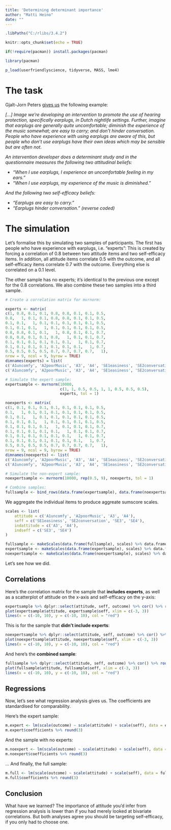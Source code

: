 ```yaml
---
title: 'Determining determinant importance'
author: "Matti Heino"
date: ""
---
```



```r
.libPaths("C:/rlibs/3.4.2")

knitr::opts_chunk$set(echo = TRUE)

if(!require(pacman)) install.packages(pacman)

library(pacman)

p_load(userfriendlyscience, tidyverse, MASS, lme4)

```

# The task

Gjalt-Jorn Peters [gives us](https://sciencer.eu/2017/10/why-estimations-of-determinant-relevance-should-not-be-based-on-regression-analysis/) the following example:

*[...] Image we're developing an intervention to promote the use of hearing protection, specifically earplugs, in Dutch nightlife settings. Further, imagine that earplugs are generally quite uncomfortable; diminish the experience of the music somewhat; are easy to carry; and don't hinder conversation. People who have experience with using earplugs are aware of this, but people who don't use earplugs have their own ideas which may be sensible but are often not.*
 
*An intervention developer does a determinant study and in the questionnaire measures the following two attitudinal beliefs:*

* *“When I use earplugs, I experience an uncomfortable feeling in my ears.”*
* *“When I use earplugs, my experience of the music is diminished.”*

*And the following two self-efficacy beliefs:*

* *“Earplugs are easy to carry.”*
* *“Earplugs hinder conversation.” (reverse coded)*


# The simulation

Let's formalise this by simulating two samples of participants. The first has people who have experience with earplugs, i.e. "experts": This is created by forcing a correlation of 0.8 between two attitude items and two self-efficacy items. In addition, all attitude items correlate 0.5 with the outcome, and all self-efficacy items correlate 0.7 with the outcome. Everything else is correlated on a 0.1 level.

The other sample has no experts; it's identical to the previous one except for the 0.8 correlations. We also combine these two samples into a third sample.

```r
# Create a correlation matrix for mvrnorm:

experts <- matrix(
c(1, 0.8, 0.1, 0.1, 0.8, 0.8, 0.1, 0.1, 0.5, 
0.8,   1, 0.1, 0.1, 0.8, 0.8, 0.1, 0.1, 0.5, 
0.1, 0.1,   1, 0.1, 0.1, 0.1, 0.1, 0.1, 0.5, 
0.1, 0.1, 0.1,   1, 0.1, 0.1, 0.1, 0.1, 0.5, 
0.8, 0.8, 0.1, 0.1,   1, 0.8, 0.1, 0.1, 0.7, 
0.8, 0.8, 0.1, 0.1, 0.8,   1, 0.1, 0.1, 0.7, 
0.1, 0.1, 0.1, 0.1, 0.1, 0.1,   1, 0.1, 0.7, 
0.1, 0.1, 0.1, 0.1, 0.1, 0.1, 0.1,   1, 0.7, 
0.5, 0.5, 0.5, 0.5, 0.7, 0.7, 0.7, 0.7,   1), 
nrow = 9, ncol = 9, byrow = TRUE)
dimnames(experts) = list(
c('A1uncomfy', 'A2poorMusic', 'A3', 'A4', 'SE1easiness', 'SE2conversation', 'SE3', 'SE4', 'outcome'), 
c('A1uncomfy', 'A2poorMusic', 'A3', 'A4', 'SE1easiness', 'SE2conversation', 'SE3', 'SE4', 'outcome'))

# Simulate the expert sample:
expertsample <- mvrnorm(10000, 
                        c(1, 1, 0.5, 0.5, 1, 1, 0.5, 0.5, 0.5), 
                        experts, tol = 1)

noexperts <- matrix(
c(1, 0.1, 0.1, 0.1, 0.1, 0.1, 0.1, 0.1, 0.5, 
0.1,   1, 0.1, 0.1, 0.1, 0.1, 0.1, 0.1, 0.5, 
0.1, 0.1,   1, 0.1, 0.1, 0.1, 0.1, 0.1, 0.5, 
0.1, 0.1, 0.1,   1, 0.1, 0.1, 0.1, 0.1, 0.5, 
0.1, 0.1, 0.1, 0.1,   1, 0.1, 0.1, 0.1, 0.7, 
0.1, 0.1, 0.1, 0.1, 0.1,   1, 0.1, 0.1, 0.7, 
0.1, 0.1, 0.1, 0.1, 0.1, 0.1,   1, 0.1, 0.7, 
0.1, 0.1, 0.1, 0.1, 0.1, 0.1, 0.1,   1, 0.7, 
0.5, 0.5, 0.5, 0.5, 0.7, 0.7, 0.7, 0.7,   1), 
nrow = 9, ncol = 9, byrow = TRUE)
dimnames(noexperts) <- list(
c('A1uncomfy', 'A2poorMusic', 'A3', 'A4', 'SE1easiness', 'SE2conversation', 'SE3', 'SE4', 'outcome'), 
c('A1uncomfy', 'A2poorMusic', 'A3', 'A4', 'SE1easiness', 'SE2conversation', 'SE3', 'SE4', 'outcome'))

# Simulate the non-expert sample:
noexpertsample <- mvrnorm(10000, rep(0.5, 9), noexperts, tol = 1)

# Combine samples:
fullsample <- bind_rows(data.frame(expertsample), data.frame(noexpertsample))

```

We aggregate the individual items to produce aggreate sumscore scales. 

```r
scales <- list(
    attitude = c('A1uncomfy', 'A2poorMusic', 'A3', 'A4'),
    seff = c('SE1easiness', 'SE2conversation', 'SE3', 'SE4'),
    indattitude = c('A3', 'A4'),
    indseff = c('SE3', 'SE4')
)

fullsample <- makeScales(data.frame(fullsample), scales) %>% data.frame
expertsample <- makeScales(data.frame(expertsample), scales) %>% data.frame
noexpertsample <- makeScales(data.frame(noexpertsample), scales) %>% data.frame

```

Let's see how we did.

## Correlations 

Here's the correlation matrix for the sample that **includes experts**, as well as a scatterplot of attitude on the x-axis and self-efficacy on the y-axis:

```r
expertsample %>% dplyr::select(attitude, seff, outcome) %>% cor() %>% round(3)
plot(expertsample$attitude, expertsample$seff, xlim = c(-3, 3))
lines(x = c(-10, 10), y = c(-10, 10), col = "red")

```

This is for the sample that **didn't include experts**:

```r
noexpertsample %>% dplyr::select(attitude, seff, outcome) %>% cor() %>% round(3)
plot(noexpertsample$attitude, noexpertsample$seff, xlim = c(-3, 3))
lines(x = c(-10, 10), y = c(-10, 10), col = "red")

```

And here's the **combined sample**:

```r
fullsample %>% dplyr::select(attitude, seff, outcome) %>% cor() %>% round(3)
plot(fullsample$attitude, fullsample$seff, xlim = c(-3, 3))
lines(x = c(-10, 10), y = c(-10, 10), col = "red")

```

## Regressions 

Now, let's see what regression analysis gives us. The coefficients are standardised for comparability.

Here's the expert sample:

```r

m.expert <- lm(scale(outcome) ~ scale(attitude) + scale(seff), data = expertsample) 
m.expert$coefficients %>% round(3)

```

And the sample with no experts:

```r

m.noexpert <- lm(scale(outcome) ~ scale(attitude) + scale(seff), data = noexpertsample) 
m.noexpert$coefficients %>% round(3)

```

... And finally, the full sample:

```r

m.full <- lm(scale(outcome) ~ scale(attitude) + scale(seff), data = fullsample)
m.full$coefficients %>% round(3)

```

## Conclusion

What have we learned? The importance of attitude you'd infer from regression analysis is lower than if you had merely looked at bivariate correlations. But both analyses agree you should be targeting self-efficacy, if you only had to choose one. 